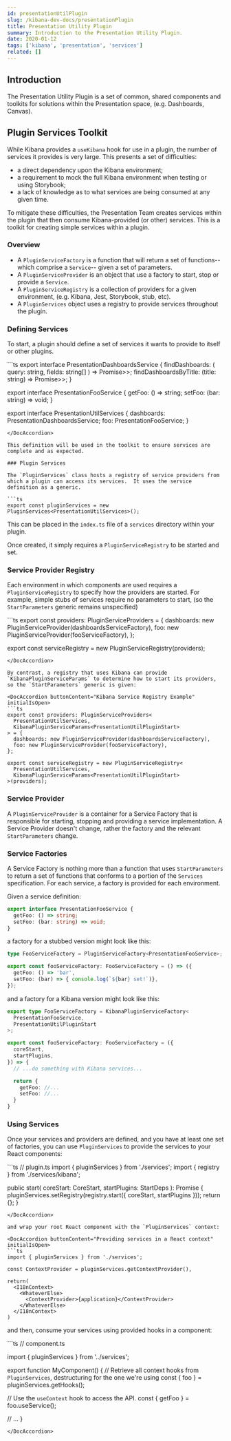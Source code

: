 ```yaml
---
id: presentationUtilPlugin
slug: /kibana-dev-docs/presentationPlugin
title: Presentation Utility Plugin
summary: Introduction to the Presentation Utility Plugin.
date: 2020-01-12
tags: ['kibana', 'presentation', 'services']
related: []
---
```


## Introduction

The Presentation Utility Plugin is a set of common, shared components and toolkits for solutions within the Presentation space, (e.g. Dashboards, Canvas).

## Plugin Services Toolkit

While Kibana provides a `useKibana` hook for use in a plugin, the number of services it provides is very large.  This presents a set of difficulties:

- a direct dependency upon the Kibana environment;
- a requirement to mock the full Kibana environment when testing or using Storybook;
- a lack of knowledge as to what services are being consumed at any given time.

To mitigate these difficulties, the Presentation Team creates services within the plugin that then consume Kibana-provided (or other) services.  This is a toolkit for creating simple services within a plugin.

### Overview

- A `PluginServiceFactory` is a function that will return a set of functions-- which comprise a `Service`-- given a set of parameters.
- A `PluginServiceProvider` is an object that use a factory to start, stop or provide a `Service`.
- A `PluginServiceRegistry` is a collection of providers for a given environment, (e.g. Kibana, Jest, Storybook, stub, etc).
- A `PluginServices` object uses a registry to provide services throughout the plugin.

### Defining Services

To start, a plugin should define a set of services it wants to provide to itself or other plugins.

<DocAccordion buttonContent="Service Definition Example" initialIsOpen>
```ts
export interface PresentationDashboardsService {
  findDashboards: (
    query: string,
    fields: string[]
  ) => Promise<Array<SimpleSavedObject<DashboardSavedObject>>>;
  findDashboardsByTitle: (title: string) => Promise<Array<SimpleSavedObject<DashboardSavedObject>>>;
}

export interface PresentationFooService {
  getFoo: () => string;
  setFoo: (bar: string) => void;
}

export interface PresentationUtilServices {
  dashboards: PresentationDashboardsService;
  foo: PresentationFooService;
}
```
</DocAccordion>

This definition will be used in the toolkit to ensure services are complete and as expected.

### Plugin Services

The `PluginServices` class hosts a registry of service providers from which a plugin can access its services.  It uses the service definition as a generic.

```ts
export const pluginServices = new PluginServices<PresentationUtilServices>();
```

This can be placed in the `index.ts` file of a `services` directory within your plugin.

Once created, it simply requires a `PluginServiceRegistry` to be started and set.

### Service Provider Registry

Each environment in which components are used requires a `PluginServiceRegistry` to specify how the providers are started.  For example, simple stubs of services require no parameters to start, (so the `StartParameters` generic remains unspecified)

<DocAccordion buttonContent="Stubbed Service Registry Example" initialIsOpen>
```ts
export const providers: PluginServiceProviders<PresentationUtilServices> = {
  dashboards: new PluginServiceProvider(dashboardsServiceFactory),
  foo: new PluginServiceProvider(fooServiceFactory),
};

export const serviceRegistry = new PluginServiceRegistry<PresentationUtilServices>(providers);
```
</DocAccordion>

By contrast, a registry that uses Kibana can provide `KibanaPluginServiceParams` to determine how to start its providers, so the `StartParameters` generic is given:

<DocAccordion buttonContent="Kibana Service Registry Example" initialIsOpen>
```ts
export const providers: PluginServiceProviders<
  PresentationUtilServices,
  KibanaPluginServiceParams<PresentationUtilPluginStart>
> = {
  dashboards: new PluginServiceProvider(dashboardsServiceFactory),
  foo: new PluginServiceProvider(fooServiceFactory),
};

export const serviceRegistry = new PluginServiceRegistry<
  PresentationUtilServices,
  KibanaPluginServiceParams<PresentationUtilPluginStart>
>(providers);
```
</DocAccordion>

### Service Provider

A `PluginServiceProvider` is a container for a Service Factory that is responsible for starting, stopping and providing a service implementation.  A Service Provider doesn't change, rather the factory and the relevant `StartParameters` change.

### Service Factories

A Service Factory is nothing more than a function that uses `StartParameters` to return a set of functions that conforms to a portion of the `Services` specification.  For each service, a factory is provided for each environment.

Given a service definition:

```ts
export interface PresentationFooService {
  getFoo: () => string;
  setFoo: (bar: string) => void;
}
```

a factory for a stubbed version might look like this:

```ts
type FooServiceFactory = PluginServiceFactory<PresentationFooService>;

export const fooServiceFactory: FooServiceFactory = () => ({
  getFoo: () => 'bar',
  setFoo: (bar) => { console.log(`${bar} set!`)},
});
```

and a factory for a Kibana version might look like this:

```ts
export type FooServiceFactory = KibanaPluginServiceFactory<
  PresentationFooService,
  PresentationUtilPluginStart
>;

export const fooServiceFactory: FooServiceFactory = ({
  coreStart,
  startPlugins,
}) => {
  // ...do something with Kibana services...

  return {
    getFoo: //...
    setFoo: //...
  }
}
```

### Using Services

Once your services and providers are defined, and you have at least one set of factories, you can use `PluginServices` to provide the services to your React components:

<DocAccordion buttonContent="Services starting in a plugin" initialIsOpen>
```ts
// plugin.ts
import { pluginServices } from './services';
import { registry } from './services/kibana';

  public start(
    coreStart: CoreStart,
    startPlugins: StartDeps
  ): Promise<PresentationUtilPluginStart> {
    pluginServices.setRegistry(registry.start({ coreStart, startPlugins }));
    return {};
  }
```
</DocAccordion>

and wrap your root React component with the `PluginServices` context:

<DocAccordion buttonContent="Providing services in a React context" initialIsOpen>
```ts
import { pluginServices } from './services';

const ContextProvider = pluginServices.getContextProvider(),

return(
  <I18nContext>
    <WhateverElse>
      <ContextProvider>{application}</ContextProvider>
    </WhateverElse>
  </I18nContext>
)
```
</DocAccordion>

and then, consume your services using provided hooks in a component:

<DocAccordion buttonContent="Consuming services in a component" initialIsOpen>
```ts
// component.ts

import { pluginServices } from '../services';

export function MyComponent() {
  // Retrieve all context hooks from `PluginServices`, destructuring for the one we're using
  const { foo } = pluginServices.getHooks();

  // Use the `useContext` hook to access the API.
  const { getFoo } = foo.useService();

  // ...
}
```
</DocAccordion>
